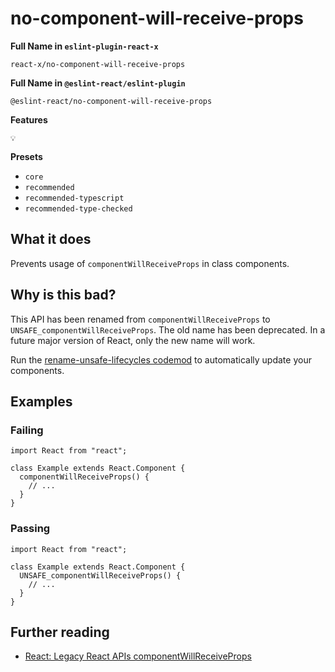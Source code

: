 # no-component-will-receive-props

**Full Name in `eslint-plugin-react-x`**

```plain copy
react-x/no-component-will-receive-props
```

**Full Name in `@eslint-react/eslint-plugin`**

```plain copy
@eslint-react/no-component-will-receive-props
```

**Features**

`💡`

**Presets**

- `core`
- `recommended`
- `recommended-typescript`
- `recommended-type-checked`

## What it does

Prevents usage of `componentWillReceiveProps` in class components.

## Why is this bad?

This API has been renamed from `componentWillReceiveProps` to `UNSAFE_componentWillReceiveProps`. The old name has been deprecated. In a future major version of React, only the new name will work.

Run the [rename-unsafe-lifecycles codemod](https://github.com/reactjs/react-codemod#rename-unsafe-lifecycles) to automatically update your components.

## Examples

### Failing

```tsx
import React from "react";

class Example extends React.Component {
  componentWillReceiveProps() {
    // ...
  }
}
```

### Passing

```tsx
import React from "react";

class Example extends React.Component {
  UNSAFE_componentWillReceiveProps() {
    // ...
  }
}
```

## Further reading

- [React: Legacy React APIs componentWillReceiveProps](https://react.dev/reference/react/Component#componentwillreceiveprops)
